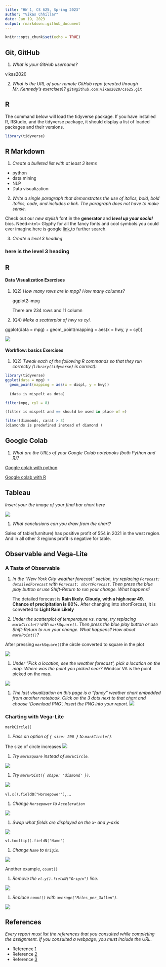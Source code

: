 ```yaml
---
title: "HW 1, CS 625, Spring 2023"
author: "Vikas Chhillar"
date: Jan 19, 2023
output: rmarkdown::github_document
---
```


```r
knitr::opts_chunk$set(echo = TRUE)
```

## Git, GitHub

1. *What is your GitHub username?*
     
  vikas2020

2. *What is the URL of your remote GitHub repo (created through Mr. Kennedy's exercises)?*
    `git@github.com:vikas2020/cs625.git`

## R

The command below will load the tidyverse package.  If you have installed R, RStudio, and the tidyverse package, it should display a list of loaded packages and their versions.
```r
library(tidyverse)
```

## R Markdown 

1. *Create a bulleted list with at least 3 items*
 * python
 * data mining
 * NLP
 * Data visualization

2. *Write a single paragraph that demonstrates the use of italics, bold, bold italics, code, and includes a link. The paragraph does not have to make sense.*

 Check out our *new stylish* font in the  **generator** and ***level up your social*** bios. Need` <html>` Glyphy for all the fancy fonts and cool symbols you could ever imagine.here is google [link](https://www.google.com/),to further search.
 

3. *Create a level 3 heading*

### here is the level 3 heading###

## R 

#### Data Visualization Exercises

1. (Q2) *How many rows are in mpg? How many columns?*
      
      ggplot2::mpg
      
      There are 234 rows and 11 column

1. (Q4) *Make a scatterplot of hwy vs cyl.*

ggplot(data = mpg) + 
  geom_point(mapping = aes(x = hwy, y = cyl))
  
![](hwyvscyl.png)
  
  


#### Workflow: basics Exercises

1. (Q2) *Tweak each of the following R commands so that they run correctly (`library(tidyverse)` is correct):*

```r
library(tidyverse)
ggplot(data = mpg) + 
  geom_point(mapping = aes(x = displ, y = hwy))
  
  (data is mispelt as dota)

filter(mpg, cyl = 8)

(filter is mispelt and == should be used in place of =)

filter(diamonds, carat > 3)
(diamonds is predefined instead of diamond )

```

## Google Colab

1. *What are the URLs of your Google Colab notebooks (both Python and R)?*

[Google colab with python](https://colab.research.google.com/drive/1_s2xcx_PxjDrjcfyHlb_gCufFpBYipca?usp=sharing)

[Google colab with R](https://colab.research.google.com/drive/1tWi3_wKnryHUR0NA4iMC2wo856_PO_1q?usp=sharing)



## Tableau

*Insert your the image of your final bar chart here*

![](Sales in the west.jpg)

1. *What conclusions can you draw from the chart?*

  Sales of table(furniture) has positive profit of 554 in 2021 in the west region. And in all other 3 regions profit is negative for table. 

## Observable and Vega-Lite

### A Taste of Observable

1. *In the "New York City weather forecast" section, try replacing `Forecast: detailedForecast` with `Forecast: shortForecast`. Then press the blue play button  or use Shift-Return to run your change. What happens?*

   The detailed forecast is **Rain likely. Cloudy, with a high near 49. Chance of precipitation is 60%.** After changing into shortForcast, it is converted to **Light Rain Likely**

1. *Under the scatterplot of temperature vs. name, try replacing `markCircle()` with `markSquare()`. Then press the blue play button  or use Shift-Return to run your change. What happens? How about `markPoint()`?*

  After pressing `markSquare()`the circle converted to square in the plot
  
![](square.png)
  

1. *Under "Pick a location, see the weather forecast", pick a location on the map.  Where was the point you picked near?*
  Windsor VA is the point picked on the map.
  
  ![](location.png)

1. *The last visualization on this page is a "fancy" weather chart embedded from another notebook.  Click on the 3 dots next to that chart and choose 'Download PNG'.  Insert the PNG into your report.*
![](fancy.png)

### Charting with Vega-Lite

`markCircle()`

1. *Pass an option of `{ size: 200 }` to `markCircle()`.*

  The size of circle increases
![](circle.png)



1. *Try `markSquare` instead of `markCircle`.*

  ![](square.png)


1. *Try `markPoint({ shape: 'diamond' })`.*
  
  ![](diamonds.png)

`vl.x().fieldQ("Horsepower")`, ...

1. *Change `Horsepower` to `Acceleration`*

  ![](milesacc.png)


1. *Swap what fields are displayed on the x- and y-axis*

  ![](accmiles.png)

`vl.tooltip().fieldN("Name")`

1. *Change `Name` to `Origin`.*

  ![](origin.png)

Another example, `count()`

1. *Remove the `vl.y().fieldN("Origin")` line.*

  ![](remove.png)


1. *Replace `count()` with `average("Miles_per_Gallon")`.*

  ![](average.png)

## References

*Every report must list the references that you consulted while completing the assignment. If you consulted a webpage, you must include the URL.*

* Reference [1](https://git.cs.odu.edu/tkennedy/git-workshop/-/wikis/Git-Workshop)
* Reference [2](https://rmarkdown.rstudio.com/docs/articles/rmarkdown.html#tutorials https://www.example.com/reallyreallyreally-extra-long-URI/)
* Reference [3](https://help.tableau.com/current/guides/get-started-tutorial/en-us/get-started-tutorial-home.html)
